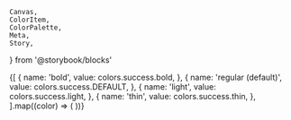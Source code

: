     Canvas,
    ColorItem,
    ColorPalette,
    Meta,
    Story,
} from '@storybook/blocks'


<Meta title="Foundation/Colors/Success" />

<ColorPalette>
    {[
        {
            name: 'bold',
            value: colors.success.bold,
        },
        {
            name: 'regular (default)',
            value: colors.success.DEFAULT,
        },
        {
            name: 'light',
            value: colors.success.light,
        },
        {
            name: 'thin',
            value: colors.success.thin,
        },
    ].map((color) => (
        <ColorItem
            key={color.title}
            title={color.name}
            colors={{ [color.name]: color.value }}
        />
    ))}
</ColorPalette>
